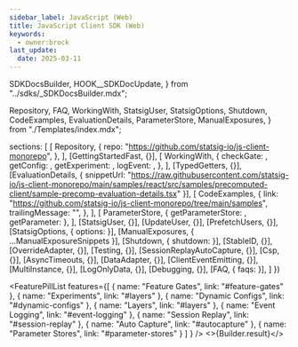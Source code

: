 ```yaml
---
sidebar_label: JavaScript (Web)
title: JavaScript Client SDK (Web)
keywords:
  - owner:brock
last_update:
  date: 2025-03-11
---
```


  SDKDocsBuilder,
  HOOK__SDKDocUpdate,
} from "../sdks/_SDKDocsBuilder.mdx";


  Repository,
  FAQ,
  WorkingWith,
  StatsigUser,
  StatsigOptions,
  Shutdown,
  CodeExamples,
  EvaluationDetails,
  ParameterStore,
  ManualExposures,
} from "./Templates/index.mdx";















  sections: [
    [
      Repository,
      {
        repo: "https://github.com/statsig-io/js-client-monorepo",
      },
    ],
    [GettingStartedFast, {}],
    [
      WorkingWith,
      {
        checkGate: <CheckGate />,
        getConfig: <GetConfig />,
        getExperiment: <GetExperiment />,
        logEvent: <LogEvent />,
      },
    ],
    [TypedGetters, {}],
    [EvaluationDetails, { snippetUrl: "https://raw.githubusercontent.com/statsig-io/js-client-monorepo/main/samples/react/src/samples/precomputed-client/sample-precomp-evaluation-details.tsx" }],
    [
      CodeExamples,
      {
        link: "https://github.com/statsig-io/js-client-monorepo/tree/main/samples",
        trailingMessage: "",
      },
    ],
    [
      ParameterStore,
      { getParameterStore: <GetParameterStore />, getParameter: <GetParameter /> },
    ],
    [StatsigUser, {}],
    [UpdateUser, {}],
    [PrefetchUsers, {}],
    [StatsigOptions, { options: <Options /> }],
    [ManualExposures, { ...ManualExposureSnippets }],
    [Shutdown, { shutdown: <ShutdownSnippet /> }],
    [StableID, {}],
    [OverrideAdapter, {}],
    [Testing, {}],
    [SessionReplayAutoCapture, {}],
    [Csp, {}],
    [AsyncTimeouts, {}],
    [DataAdapter, {}],
    [ClientEventEmitting, {}],
    [MultiInstance, {}],
    [LogOnlyData, {}],
    [Debugging, {}],
    [FAQ, { faqs: <MoreFAQs /> }],
  ]
})


<FeaturePillList
    features={[
      { name: "Feature Gates", link: "#feature-gates" },
      { name: "Experiments", link: "#layers" },
      { name: "Dynamic Configs", link: "#dynamic-configs" },
      { name: "Layers", link: "#layers" },
      { name: "Event Logging", link: "#event-logging" },
      { name: "Session Replay", link: "#session-replay" },
      { name: "Auto Capture", link: "#autocapture" },
      { name: "Parameter Stores", link: "#parameter-stores" }
    ]
  }
/>
<>{Builder.result}</>
